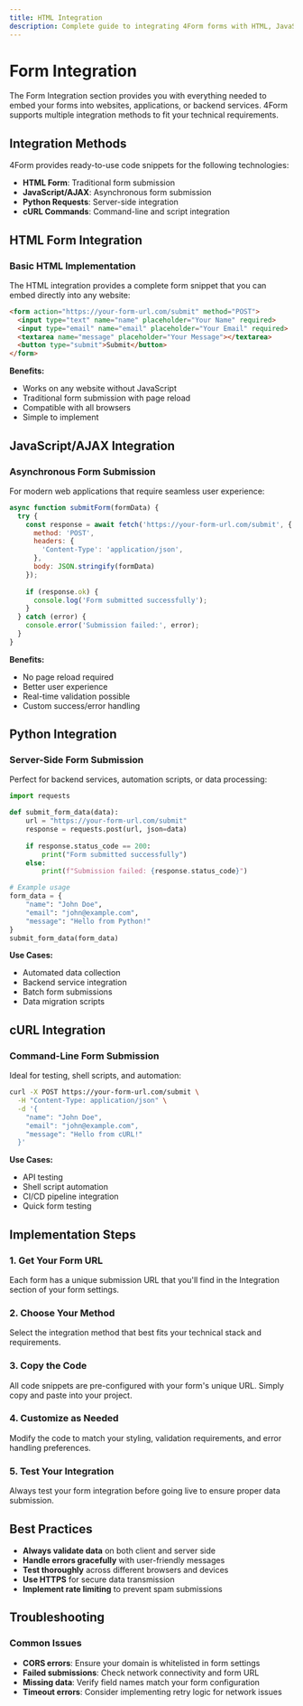```yaml
---
title: HTML Integration
description: Complete guide to integrating 4Form forms with HTML, JavaScript, Python, and cURL.
---
```


# Form Integration

The Form Integration section provides you with everything needed to embed your forms into websites, applications, or backend services. 4Form supports multiple integration methods to fit your technical requirements.

## Integration Methods

4Form provides ready-to-use code snippets for the following technologies:

- **HTML Form**: Traditional form submission
- **JavaScript/AJAX**: Asynchronous form submission
- **Python Requests**: Server-side integration
- **cURL Commands**: Command-line and script integration

## HTML Form Integration

### Basic HTML Implementation
The HTML integration provides a complete form snippet that you can embed directly into any website:

```html
<form action="https://your-form-url.com/submit" method="POST">
  <input type="text" name="name" placeholder="Your Name" required>
  <input type="email" name="email" placeholder="Your Email" required>
  <textarea name="message" placeholder="Your Message"></textarea>
  <button type="submit">Submit</button>
</form>
```

**Benefits:**
- Works on any website without JavaScript
- Traditional form submission with page reload
- Compatible with all browsers
- Simple to implement

## JavaScript/AJAX Integration

### Asynchronous Form Submission
For modern web applications that require seamless user experience:

```javascript
async function submitForm(formData) {
  try {
    const response = await fetch('https://your-form-url.com/submit', {
      method: 'POST',
      headers: {
        'Content-Type': 'application/json',
      },
      body: JSON.stringify(formData)
    });
    
    if (response.ok) {
      console.log('Form submitted successfully');
    }
  } catch (error) {
    console.error('Submission failed:', error);
  }
}
```

**Benefits:**
- No page reload required
- Better user experience
- Real-time validation possible
- Custom success/error handling

## Python Integration

### Server-Side Form Submission
Perfect for backend services, automation scripts, or data processing:

```python
import requests

def submit_form_data(data):
    url = "https://your-form-url.com/submit"
    response = requests.post(url, json=data)
    
    if response.status_code == 200:
        print("Form submitted successfully")
    else:
        print(f"Submission failed: {response.status_code}")

# Example usage
form_data = {
    "name": "John Doe",
    "email": "john@example.com",
    "message": "Hello from Python!"
}
submit_form_data(form_data)
```

**Use Cases:**
- Automated data collection
- Backend service integration
- Batch form submissions
- Data migration scripts

## cURL Integration

### Command-Line Form Submission
Ideal for testing, shell scripts, and automation:

```bash
curl -X POST https://your-form-url.com/submit \
  -H "Content-Type: application/json" \
  -d '{
    "name": "John Doe",
    "email": "john@example.com",
    "message": "Hello from cURL!"
  }'
```

**Use Cases:**
- API testing
- Shell script automation
- CI/CD pipeline integration
- Quick form testing

## Implementation Steps

### 1. Get Your Form URL
Each form has a unique submission URL that you'll find in the Integration section of your form settings.

### 2. Choose Your Method
Select the integration method that best fits your technical stack and requirements.

### 3. Copy the Code
All code snippets are pre-configured with your form's unique URL. Simply copy and paste into your project.

### 4. Customize as Needed
Modify the code to match your styling, validation requirements, and error handling preferences.

### 5. Test Your Integration
Always test your form integration before going live to ensure proper data submission.

## Best Practices

- **Always validate data** on both client and server side
- **Handle errors gracefully** with user-friendly messages
- **Test thoroughly** across different browsers and devices
- **Use HTTPS** for secure data transmission
- **Implement rate limiting** to prevent spam submissions

## Troubleshooting

### Common Issues
- **CORS errors**: Ensure your domain is whitelisted in form settings
- **Failed submissions**: Check network connectivity and form URL
- **Missing data**: Verify field names match your form configuration
- **Timeout errors**: Consider implementing retry logic for network issues